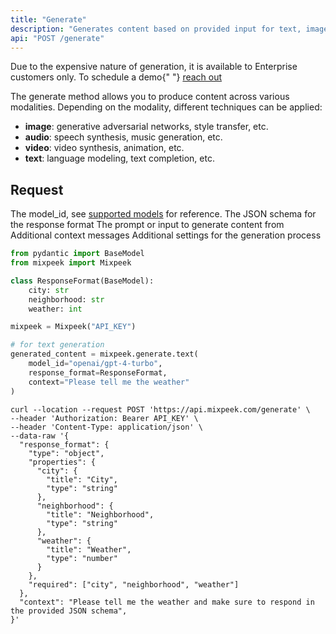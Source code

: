 ```yaml
---
title: "Generate"
description: "Generates content based on provided input for text, image, audio, or video."
api: "POST /generate"
---
```


<Warning>
  Due to the expensive nature of generation, it is available to Enterprise
  customers only. To schedule a demo{" "}
  <a href="https://mixpeek.com/contact">reach out</a>
</Warning>

The generate method allows you to produce content across various modalities. Depending on the modality, different techniques can be applied:

- **image**: generative adversarial networks, style transfer, etc.
- **audio**: speech synthesis, music generation, etc.
- **video**: video synthesis, animation, etc.
- **text**: language modeling, text completion, etc.

## Request

<ParamField body="model_id" type="str" required>
  The model_id, see <a href="/introduction/models">supported models</a> for
  reference.
</ParamField>

<ParamField body="response_format" type="json" required>
  The JSON schema for the response format
</ParamField>

<ParamField body="context" type="string" required>
  The prompt or input to generate content from
</ParamField>

<ParamField body="messages" type="json" optional>
  Additional context messages
</ParamField>

<ParamField body="settings" type="json" optional>
  Additional settings for the generation process
</ParamField>

<RequestExample>

```python Python
from pydantic import BaseModel
from mixpeek import Mixpeek

class ResponseFormat(BaseModel):
    city: str
    neighborhood: str
    weather: int

mixpeek = Mixpeek("API_KEY")

# for text generation
generated_content = mixpeek.generate.text(
    model_id="openai/gpt-4-turbo",
    response_format=ResponseFormat,
    context="Please tell me the weather"
)
```

```shell Shell
curl --location --request POST 'https://api.mixpeek.com/generate' \
--header 'Authorization: Bearer API_KEY' \
--header 'Content-Type: application/json' \
--data-raw '{
  "response_format": {
    "type": "object",
    "properties": {
      "city": {
        "title": "City",
        "type": "string"
      },
      "neighborhood": {
        "title": "Neighborhood",
        "type": "string"
      },
      "weather": {
        "title": "Weather",
        "type": "number"
      }
    },
    "required": ["city", "neighborhood", "weather"]
  },
  "context": "Please tell me the weather and make sure to respond in the provided JSON schema",
}'
```

</RequestExample>
